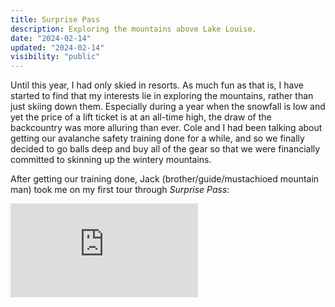 ```yaml
---
title: Surprise Pass
description: Exploring the mountains above Lake Louise.
date: "2024-02-14"
updated: "2024-02-14"
visibility: "public"
---
```


Until this year, I had only skied in resorts. As much fun as that is, I have started to find that my interests lie in exploring the mountains, rather than just skiing down them. Especially during a year when the snowfall is low and yet the price of a lift ticket is at an all-time high, the draw of the backcountry was more alluring than ever. Cole and I had been talking about getting our avalanche safety training done for a while, and so we finally decided to go balls deep and buy all of the gear so that we were financially committed to skinning up the wintery mountains.

After  getting our training done, Jack (brother/guide/mustachioed mountain man) took me on my first tour through *Surprise Pass*:

<iframe src="https://fatmap.com/routeid/2675380" frameborder allowfullscreen className="rounded-lg w-full h-[600px]" />

Now I can't say that I didn't expect it, but it was **a lot of work**. The payoff was so worth it though. Traveling through the mountain pass was (literally) breathtaking (I really need to work on my cardio).  

Of course Jack knew the name of every single mountain and glacier, so I learned a whole lot about Banff that day.  

<Image
  alt="Jack on his way through Surprise Pass"
  src={"/images/surprise-pass/jack-2.jpg"}
  width={1536}
  height={2048}
/>  

I was very glad to be out there with Jack since the terrain we were traveling through was complex. We dug some pits and even looked at tiny little snow grains through his fancy snow study kit. Like responsible backcountry recreators, we spaced out when passing through avalanche paths.  

<Video height={1920} width={1080}>
  <source src="/videos/surprise-pass/traverse.mp4" type="video/mp4" />
</Video>  

Getting to the top of the ridge at the end was a lot scarier than I expected. I'm not entirely fearless when it comes to skiing, but normally I can control my nerves. Being out there completely on our own in the middle of nowhere did get the heart beating a little faster than usual. Also, kick-turns are pretty terrifying when the track-setter is dead set on going straight up on slippery snow.    

<Image
  alt="Final kick turns to the top of Surprise Pass"
  src={"/images/surprise-pass/joey-1.jpg"}
  width={1699}
  height={1274}
/>  

Even though the wiggles at the end weren't in tits deep pow, I'm sure I'll remember them for the rest of my life. I guess earning your turns will do that to ya...  

<Video height={1920} width={1080}>
  <source src="/videos/surprise-pass/turns.mp4" type="video/mp4" />
</Video>  

We even managed to find some fun little drops!  

<Video height={1920} width={1080}>
  <source src="/videos/surprise-pass/drop.mp4" type="video/mp4" />
</Video>  

It was a pretty special moment looking back up at what we skied down. Felt very proud of myself, and stoke was at an all-time high.

<Image
  alt="Looking back up at where we skied down"
  src={"/images/surprise-pass/mountain-1.jpg"}
  width={1536}
  height={2048}
/> 

At the end, we skied along the side of Lake Louise to get back to the car. We passed hikers, horse-drawn carriages, and even saw a bunch of ice climbers on Louise Falls. It was a very scenic end to an already scenic day.  

<Video height={1920} width={1080}>
  <source src="/videos/surprise-pass/return.mp4" type="video/mp4" />
</Video>  

Thanks for a great day bro 👊

<Image
  alt="Jack and me skinning through the trees"
  src={"/images/surprise-pass/jack-1.jpg"}
  width={957}
  height={1274}
/> 